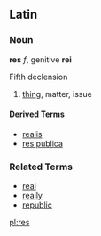 ==Latin==
===Noun===
'''res''' ''f'', genitive '''rei'''

Fifth declension

# [[thing]], matter, issue

====Derived Terms====
*[[realis]]
*[[res publica]]

===Related Terms===
*[[real]]
*[[really]]
*[[republic]]

[[pl:res]]